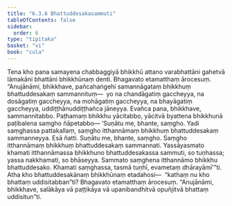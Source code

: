 ```yaml
---
title: "6.3.6 Bhattuddesakasammuti"
tableOfContents: false
sidebar:
  order: 6
type: "tipitaka"
basket: "vi"
book: "cula"
---
```



<DynamicBreadcrumb />

<Division number="326" book="cula" bookNo="4" page="330">

<Paragraph number="1431" book="cula">
Tena kho pana samayena chabbaggiyā bhikkhū attano varabhattāni gahetvā lāmakāni bhattāni bhikkhūnaṃ denti. Bhagavato etamatthaṃ ārocesuṃ. “Anujānāmi, bhikkhave, pañcahaṅgehi samannāgataṃ bhikkhuṃ bhattuddesakaṃ sammannituṃ—  yo na chandāgatiṃ gaccheyya, na dosāgatiṃ gaccheyya, na mohāgatiṃ gaccheyya, na bhayāgatiṃ gaccheyya, uddiṭṭhānuddiṭṭhañca jāneyya. Evañca pana, bhikkhave, sammannitabbo. Paṭhamaṃ bhikkhu yācitabbo, yācitvā byattena bhikkhunā paṭibalena saṃgho ñāpetabbo—
</Paragraph>

<Paragraph number="1432" book="cula">
‘Suṇātu me, bhante, saṃgho. Yadi saṃghassa pattakallaṃ, saṃgho itthannāmaṃ bhikkhuṃ bhattuddesakaṃ sammanneyya. Esā ñatti.
</Paragraph>

<Paragraph number="1433" book="cula">
Suṇātu me, bhante, saṃgho. Saṃgho itthannāmaṃ bhikkhuṃ bhattuddesakaṃ sammannati. Yassāyasmato khamati itthannāmassa bhikkhuno bhattuddesakassa sammuti, so tuṇhassa; yassa nakkhamati, so bhāseyya.
</Paragraph>

<Paragraph number="1434" book="cula">
Sammato saṃghena itthannāmo bhikkhu bhattuddesako. Khamati saṃghassa, tasmā tuṇhī, evametaṃ dhārayāmī’”ti.
</Paragraph>

<Paragraph number="1435" book="cula">
Atha kho bhattuddesakānaṃ bhikkhūnaṃ etadahosi—  “kathaṃ nu kho bhattaṃ uddisitabban”ti? Bhagavato etamatthaṃ ārocesuṃ. “Anujānāmi, bhikkhave, salākāya vā paṭṭikāya vā upanibandhitvā opuñjitvā bhattaṃ uddisitun”ti.
</Paragraph>
</Division>